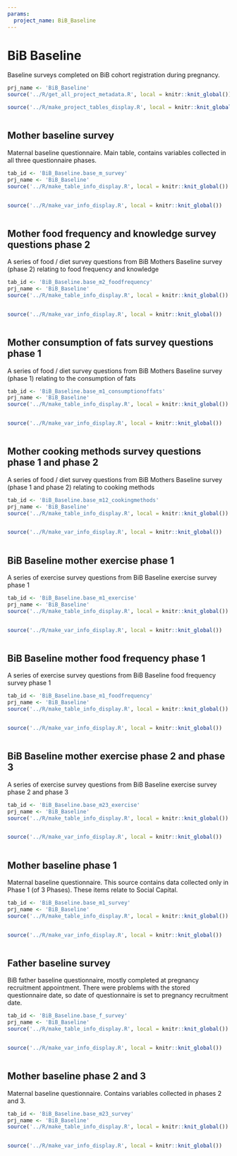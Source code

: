 ```yaml
---
params:
  project_name: BiB_Baseline
---
```






# BiB Baseline {#bib_baseline}


Baseline surveys completed on BiB cohort registration during pregnancy.



```r
prj_name <- 'BiB_Baseline'
source('../R/get_all_project_metadata.R', local = knitr::knit_global())
```



```r
source('../R/make_project_tables_display.R', local = knitr::knit_global())
```



```r

```





## Mother baseline survey {#bib_baseline_base_m_survey}


Maternal baseline questionnaire. Main table, contains variables collected in all three questionnaire phases.



```r
tab_id <- 'BiB_Baseline.base_m_survey'
prj_name <- 'BiB_Baseline'
source('../R/make_table_info_display.R', local = knitr::knit_global())
```



```r

```



```r
source('../R/make_var_info_display.R', local = knitr::knit_global())
```



```r

```





## Mother food frequency and knowledge survey questions phase 2 {#bib_baseline_base_m2_foodfrequency}


A series of food / diet survey questions from BiB Mothers Baseline survey (phase 2) relating to food frequency and knowledge



```r
tab_id <- 'BiB_Baseline.base_m2_foodfrequency'
prj_name <- 'BiB_Baseline'
source('../R/make_table_info_display.R', local = knitr::knit_global())
```



```r

```



```r
source('../R/make_var_info_display.R', local = knitr::knit_global())
```



```r

```





## Mother consumption of fats survey questions phase 1 {#bib_baseline_base_m1_consumptionoffats}


A series of food / diet survey questions from BiB Mothers Baseline survey (phase 1) relating to the consumption of fats



```r
tab_id <- 'BiB_Baseline.base_m1_consumptionoffats'
prj_name <- 'BiB_Baseline'
source('../R/make_table_info_display.R', local = knitr::knit_global())
```



```r

```



```r
source('../R/make_var_info_display.R', local = knitr::knit_global())
```



```r

```





## Mother cooking methods survey questions phase 1 and phase 2 {#bib_baseline_base_m12_cookingmethods}


A series of food / diet survey questions from BiB Mothers Baseline survey (phase 1 and phase 2) relating to cooking methods



```r
tab_id <- 'BiB_Baseline.base_m12_cookingmethods'
prj_name <- 'BiB_Baseline'
source('../R/make_table_info_display.R', local = knitr::knit_global())
```



```r

```



```r
source('../R/make_var_info_display.R', local = knitr::knit_global())
```



```r

```





## BiB Baseline mother exercise phase 1 {#bib_baseline_base_m1_exercise}


A series of exercise survey questions from BiB Baseline exercise survey phase 1



```r
tab_id <- 'BiB_Baseline.base_m1_exercise'
prj_name <- 'BiB_Baseline'
source('../R/make_table_info_display.R', local = knitr::knit_global())
```



```r

```



```r
source('../R/make_var_info_display.R', local = knitr::knit_global())
```



```r

```





## BiB Baseline mother food frequency phase 1 {#bib_baseline_base_m1_foodfrequency}


A series of exercise survey questions from BiB Baseline food frequency survey phase 1



```r
tab_id <- 'BiB_Baseline.base_m1_foodfrequency'
prj_name <- 'BiB_Baseline'
source('../R/make_table_info_display.R', local = knitr::knit_global())
```



```r

```



```r
source('../R/make_var_info_display.R', local = knitr::knit_global())
```



```r

```





## BiB Baseline mother exercise phase 2 and phase 3 {#bib_baseline_base_m23_exercise}


A series of exercise survey questions from BiB Baseline exercise survey phase 2 and phase 3



```r
tab_id <- 'BiB_Baseline.base_m23_exercise'
prj_name <- 'BiB_Baseline'
source('../R/make_table_info_display.R', local = knitr::knit_global())
```



```r

```



```r
source('../R/make_var_info_display.R', local = knitr::knit_global())
```



```r

```





## Mother baseline phase 1 {#bib_baseline_base_m1_survey}


Maternal baseline questionnaire. This source contains data collected only in Phase 1 (of 3 Phases). These items relate to Social Capital.



```r
tab_id <- 'BiB_Baseline.base_m1_survey'
prj_name <- 'BiB_Baseline'
source('../R/make_table_info_display.R', local = knitr::knit_global())
```



```r

```



```r
source('../R/make_var_info_display.R', local = knitr::knit_global())
```



```r

```





## Father baseline survey {#bib_baseline_base_f_survey}


BiB father baseline questionnaire, mostly completed at pregnancy recruitment appointment. There were problems with the stored questionnaire date, so date of questionnaire is set to pregnancy recruitment date.



```r
tab_id <- 'BiB_Baseline.base_f_survey'
prj_name <- 'BiB_Baseline'
source('../R/make_table_info_display.R', local = knitr::knit_global())
```



```r

```



```r
source('../R/make_var_info_display.R', local = knitr::knit_global())
```



```r

```





## Mother baseline phase 2 and 3 {#bib_baseline_base_m23_survey}


Maternal baseline questionnaire. Contains variables collected in phases 2 and 3.



```r
tab_id <- 'BiB_Baseline.base_m23_survey'
prj_name <- 'BiB_Baseline'
source('../R/make_table_info_display.R', local = knitr::knit_global())
```



```r

```



```r
source('../R/make_var_info_display.R', local = knitr::knit_global())
```



```r

```



